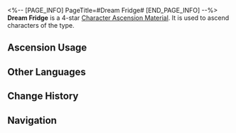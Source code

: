 <%-- [PAGE_INFO]
PageTitle=#Dream Fridge#
[END_PAGE_INFO] --%>
{{Item Infobox
|id          = 110423
|image       = Item Dream Fridge.png
|type        = Character Ascension Material
|invCategory = Upgrade Materials
|rarity      = 4
|effect      = 
|description = The fridge carried by Sweet Gorilla. Can be used for the Ascension of Ice characters.
|source1     = [[Stagnant Shadow: The Reverie (Dreamscape)]]
|source2     = [[Omni-Synthesizer]] &mdash; Material Exchange
}}
{{Description|A special SoulGlad fridge designed to preserve icy sweetness.<br />It serves as a tool for transporting drinks for the Sweet Dreams Troupe, and can also be wielded as a weapon when they are transformed into the Dreamjolt Troupe.<br /><br />''"Notice: The Sweet Dreams Troupe serves as an outsourcing company for transportation, and SoulGlad Enterprise does not bear any liability in the event of accidents."''}}
'''Dream Fridge''' is a 4-star [[Character Ascension Material]]. It is used to ascend characters of the {{Color|Ice|link=1}} type.

==Ascension Usage==
{{Ascension Usage}}

==Other Languages==
{{Other Languages
|en   = Dream Fridge
|zhs  = 冷藏梦箱
|zht  = 冷藏夢箱
|ja   = 夢の冷蔵庫
|ko   = 꿈 아이스박스
|es   = Nevera de sueños
|fr   = Glacière onirique
|ru   = Холодильник грёз
|th   = Dream Fridge
|vi   = Hộp Giấc Mơ Lạnh
|de   = Traumkühlschrank
|id   = Dream Fridge
|pt   = Geladeira de Sonho
}}

==Change History==
{{Change History|2.0}}

==Navigation==
{{Upgrade Material Navbox}}